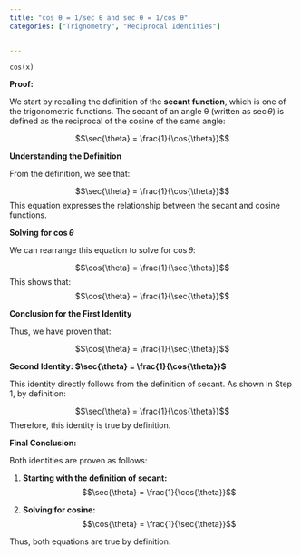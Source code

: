 ```yaml
---
title: "cos θ = 1/sec θ and sec θ = 1/cos θ"
categories: ["Trignometry", "Reciprocal Identities"]


---
```


```chart
cos(x)
```

**Proof:**

We start by recalling the definition of the **secant function**, which is one of the trigonometric functions. The secant of an angle θ (written as $\sec{\theta}$) is defined as the reciprocal of the cosine of the same angle:

$$\sec{\theta} = \frac{1}{\cos{\theta}}$$

**Understanding the Definition**

From the definition, we see that:

$$\sec{\theta} = \frac{1}{\cos{\theta}}$$
This equation expresses the relationship between the secant and cosine functions. 

**Solving for $\cos{\theta}$**

We can rearrange this equation to solve for $\cos{\theta}$:

$$\cos{\theta} = \frac{1}{\sec{\theta}}$$This shows that:$$\cos{\theta} = \frac{1}{\sec{\theta}}$$

**Conclusion for the First Identity**

Thus, we have proven that:

$$\cos{\theta} = \frac{1}{\sec{\theta}}$$

**Second Identity: $\sec{\theta} = \frac{1}{\cos{\theta}}$**

This identity directly follows from the definition of secant. As shown in Step 1, by definition:

$$\sec{\theta} = \frac{1}{\cos{\theta}}$$
Therefore, this identity is true by definition.

**Final Conclusion:**

Both identities are proven as follows:

1. **Starting with the definition of secant:**
   $$\sec{\theta} = \frac{1}{\cos{\theta}}$$

2. **Solving for cosine:**$$\cos{\theta} = \frac{1}{\sec{\theta}}$$

Thus, both equations are true by definition.